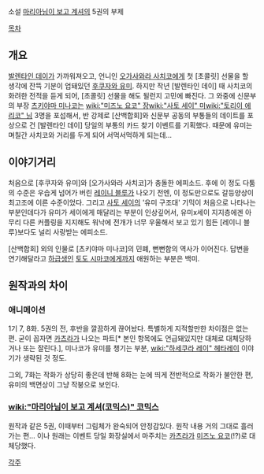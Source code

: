 소설 [[마리아님이 보고 계셔]]의 5권의 부제 

[[목차]]

== 개요 ==
[[발렌타인 데이]]가 가까워져오고, 언니인 [[오가사와라 사치코]]에게 첫 [초콜릿] 선물을 할 생각에 잔뜩 기분이 업돼있던 [[후쿠자와 유미]]. 하지만 작년 [발렌타인 데이] 때 사치코의 화려한 전적을 듣게 되어, [초콜릿] 선물을 해도 될런지 고민에 빠진다. 그 와중에 신문부의 부장 [[츠키야마 미나코]]는 [[wiki:"미즈노 요코" 장]][[wiki:"사토 세이" 미]][[wiki:"토리이 에리코" 님]] 3명을 포섭해서, 반 강제로 [산백합회]와 신문부 공동의 부통들의 데이트를 포상으로 건 [발렌타인 데이] 당일의 부통의 카드 찾기 이벤트를 기획했다. 때문에 유미는 며칠간 사치코와 거리를 두게 되어 서먹서먹하게 되는데…

== 이야기거리 ==
처음으로 [후쿠자와 유미]와 [오가사와라 사치코]가 충돌한 에피소드. 후에 이 정도 다툼의 수준은 우습게 넘어가 버린 [[레이니 블루]]가 나오기 전엔, 이 정도만으로도 갈등양상이 최고조에 이른 수준이었다. 그리고 [[사토 세이]]의 '유미 구조대' 기믹이 처음으로 나타나는 부분인데다가 유미가 세이에게 매달리는 부분이 인상깊어서, 유미x세이 지지층에겐 아무리 다른 커플링을 지지해도 워낙에 전개가 너무 우울해서 보고 있기 힘든 [레이니 블루}보다도 널리 사랑받는 에피소드.

[산백합회] 외의 인물로 [츠키야마 미나코]의 민폐, 뻔뻔함의 역사가 이어진다. 답변을 연기해달라고 [[하급생]]인 [[토도 시마코]]에게까지 애원하는 부분은 백미. 


== 원작과의 차이 ==
=== 애니메이션 ===
1기 7, 8화. 5권의 전, 후반을 깔끔하게 끊어놨다. 특별하게 지적할만한 차이점은 없는 편. 굳이 꼽자면 [[카츠라]]가 나오는 파트[* 본인 항목에도 언급돼있지만 대체로 대체당하거나 또는 잘린다.], 미나코가 유미를 챙기는 부분, [[wiki:"하세쿠라 레이" 헤타레이]] 이야기가 생략된 것 정도. 

그외, 7화는 작화가 상당히 좋은데 반해 8화는 눈에 띄게 전반적으로 작화가 불안한 편, 유미의 백면상이 그냥 작붕으로 보인다.

=== [[wiki:"마리아님이 보고 계셔(코믹스)" 코믹스]] ===
원작과 같은 5권, 이때부터 그림체가 완숙되어 안정감있다. 원작 내용 거의 그대로 흘러가는 편… 이나 원래는 이벤트 당일 화장실에서 마주치는 [[카츠라]]가 [[미즈노 요코]](!?)로 대체당했다. 

[[각주]]
